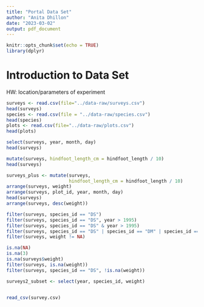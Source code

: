 ```yaml
---
title: "Portal Data Set"
author: "Anita Dhillon"
date: "2023-03-02"
output: pdf_document
---
```


```r
knitr::opts_chunk$set(echo = TRUE)
library(dplyr)
```

# Introduction to Data Set

HW: location/parameters of experiment

```r
surveys <- read.csv(file="../data-raw/surveys.csv")
head(surveys)
species <- read.csv(file = "../data-raw/species.csv")
head(species)
plots <- read.csv(file="../data-raw/plots.csv")
head(plots)
```

```r
select(surveys, year, month, day)
head(surveys)

mutate(surveys, hindfoot_length_cm = hindfoot_length / 10)
head(surveys)
```

```r
surveys_plus <- mutate(surveys,
                       hindfoot_length_cm = hindfoot_length / 10)
arrange(surveys, weight)
arrange(surveys, plot_id, year, month, day)
head(surveys)
arrange(surveys, desc(weight))
```

```r
filter(surveys, species_id == "DS")
filter(surveys, species_id == "DS", year > 1995)
filter(surveys, species_id == "DS" & year > 1995)
filter(surveys, species_id == "DS" | species_id == "DM" | species_id == "DO")
filter(surveys, weight != NA)
```

```r
is.na(NA)
is.na(3)
is.na(surveys$weight)
filter(surveys, is.na(weight))
filter(surveys, species_id == "DS", !is.na(weight))
```


```r
surveys2_subset <- select(year, species_id, weight)


```


```r

```







```r
read_csv(survey.csv)
```





```r

```